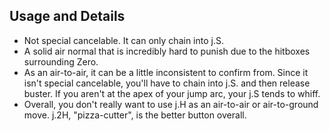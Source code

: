 ## Usage and Details

- Not special cancelable. It can only chain into <InputBlock>j.S</InputBlock>.
- A solid air normal that is incredibly hard to punish due to the hitboxes surrounding Zero.
- As an air-to-air, it can be a little inconsistent to confirm from. Since it isn't special cancelable, you'll have to chain into <InputBlock>j.S</InputBlock>.
  and then release buster. If you aren't at the apex of your jump arc, your <InputBlock>j.S</InputBlock> tends to whiff.
- Overall, you don't really want to use <InputBlock>j.H</InputBlock> as an air-to-air or air-to-ground move. <InputBlock>j.2H</InputBlock>, "pizza-cutter", is the
  better button overall.
